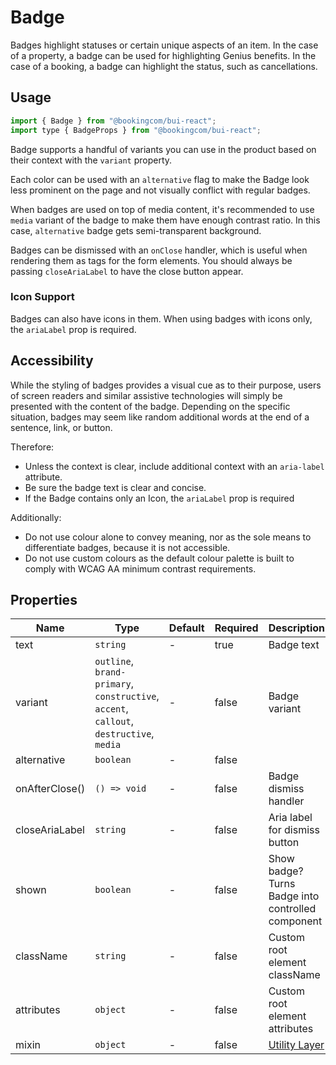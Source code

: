 # Badge

<Featured>
  Badges highlight statuses or certain unique aspects of an item. In the case of
  a property, a badge can be used for highlighting Genius benefits. In the case
  of a booking, a badge can highlight the status, such as cancellations.
</Featured>

<Grid>
  <CrossLink
    title="Badge"
    type="documentation"
    text="Learn more about the Badge design anatomy and best-practices."
    section="Design documentation"
    href="https://design-system.booking.com/article/bui/components/elements/badge/"
    target="_blank"
  />
</Grid>

## Usage

```jsx
import { Badge } from "@bookingcom/bui-react";
import type { BadgeProps } from "@bookingcom/bui-react";
```

Badge supports a handful of variants you can use in the product based on their context with the `variant` property.

<Example name="variants" />

Each color can be used with an `alternative` flag to make the Badge look less prominent on the page and not visually conflict with regular badges.

<Example name="alternative" />

When badges are used on top of media content, it's recommended to use `media` variant of the badge to make them have enough contrast ratio.
In this case, `alternative` badge gets semi-transparent background.

<Example name="media" />

Badges can be dismissed with an `onClose` handler, which is useful when rendering them as tags for the form elements.
You should always be passing `closeAriaLabel` to have the close button appear.

<Example name="dismissible" />

### Icon Support

Badges can also have icons in them. When using badges with icons only, the `ariaLabel` prop is required.

<Example name="icon" />

## Accessibility

While the styling of badges provides a visual cue as to their purpose, users of screen readers and similar assistive technologies will simply be presented with the content of the badge.
Depending on the specific situation, badges may seem like random additional words at the end of a sentence, link, or button.

Therefore:

- Unless the context is clear, include additional context with an `aria-label` attribute.
- Be sure the badge text is clear and concise.
- If the Badge contains only an Icon, the `ariaLabel` prop is required

Additionally:

- Do not use colour alone to convey meaning, nor as the sole means to differentiate badges, because it is not accessible.
- Do not use custom colours as the default colour palette is built to comply with WCAG AA minimum contrast requirements.

## Properties

| Name           | Type                                                                                    | Default | Required | Description                                                                                                    |
| -------------- | --------------------------------------------------------------------------------------- | ------- | -------- | -------------------------------------------------------------------------------------------------------------- |
| text           | `string`                                                                                | -       | true     | Badge text                                                                                                     |
| variant        | `outline`, `brand-primary`, `constructive`, `accent`, `callout`, `destructive`, `media` | -       | false    | Badge variant                                                                                                  |
| alternative    | `boolean`                                                                               | -       | false    |
| onAfterClose() | `() => void`                                                                            | -       | false    | Badge dismiss handler                                                                                          |
| closeAriaLabel | `string`                                                                                | -       | false    | Aria label for dismiss button                                                                                  |
| shown          | `boolean`                                                                               | -       | false    | Show badge? Turns Badge into controlled component                                                              |
| className      | `string`                                                                                | -       | false    | Custom root element className                                                                                  |
| attributes     | `object`                                                                                | -       | false    | Custom root element attributes                                                                                 |
| mixin            | `object`                                                                                | -       | false    | [Utility Layer](?page=Getting%2520started%252FDevelopment%252FComponents&view=documentation#BUI-Utility-Layer) |
